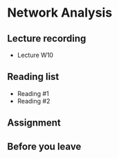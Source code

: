 # Network Analysis

## Lecture recording {#recording-w10}
- Lecture W10

## Reading list {#reading-w10}
- Reading #1
- Reading #2

## Assignment {#assignment-w10}

## Before you leave {#byl-w10}
